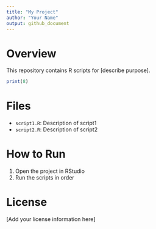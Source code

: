 ```yaml
---
title: "My Project"
author: "Your Name"
output: github_document
---
```


# Overview

This repository contains R scripts for [describe purpose].
```r
print(8)
```


# Files

- `script1.R`: Description of script1  
- `script2.R`: Description of script2  

# How to Run

1. Open the project in RStudio  
2. Run the scripts in order  

# License

[Add your license information here]
